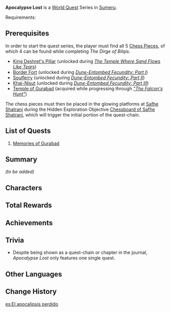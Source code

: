 {{Meta
|missing_summary = yes
}}
{{Chapter Infobox
|image  = Golden Slumber Chapter.png
|type   = World
|region = Sumeru
|prev   = The Dirge of Bilqis
|next   = Her Foes Rage Like Great Waters...
}}
'''Apocalypse Lost''' is a [[World Quest]] Series in [[Sumeru]].

Requirements: {{Quest|The Dirge of Bilqis;The Fallen Falcon|display=fullSentence|requirements=1}}

==Prerequisites== 
In order to start the quest series, the player must find all 5 [[Chess Piece]]s, of which 4 can be found while completing ''The Dirge of Bilqis''.
* [[King Deshret's Pillar]] (unlocked during ''[[The Temple Where Sand Flows Like Tears]]'')
* [[Border Fort]] (unlocked during ''[[Dune-Entombed Fecundity: Part I]]'')
* [[Soulferry]] (unlocked during ''[[Dune-Entombed Fecundity: Part II]]'')
* [[Khaj-Nisut (Quest Item)|Khaj-Nisut]] (unlocked during ''[[Dune-Entombed Fecundity: Part III]]'')
* [[Temple of Gurabad]] (acquired while progressing through ''[["The Falcon's Hunt"]]'')

The chess pieces must then be placed in the glowing platforms at [[Safhe Shatranj]] during the Hidden Exploration Objective [[Chessboard of Safhe Shatranj]], which will trigger the initial portion of the quest-chain.

==List of Quests==
# [[Memories of Gurabad]]

==Summary==
''(to be added)''

==Characters==
{{Character Appearances|Apocalypse Lost Chapter|type=Chapter}}

==Total Rewards==
{{Quest Rewards List|Apocalypse Lost Chapter Quests}}

==Achievements==
{{Achievement Topic Table|quest=Apocalypse Lost|requirements=1}}

==Trivia==
* Despite being shown as a quest-chain or chapter in the journal, ''Apocalypse Lost'' only features one single quest.

==Other Languages==
{{Other Languages
|en      = Apocalypse Lost
|zhs     = 已逝去的末日
|zhs_rm  = Yǐ shìqù de mòrì
|zht     = 已逝去的末日
|zht_rm  = Yǐ shìqù de mòrì
|zh_tl   = The End of the Past
|ja      = 過ぎ去りし終末
|ja_rm   = Sugisarishi Shuumatsu
|ja_tl   = The End of the Past
|ko      = 과거가 되어버린 최후의 날
|ko_rm   = Gwageoga Doeeobeorin Choehu-ui Nal
|ko_tl   = The Final Day That Became the Past
|es      = El apocalipsis perdido
|es_tl   = The Lost Apocalypse
|fr      = Apocalypse perdue
|fr_tl   = Apocalypse Lost
|ru      = Утраченный апокалипсис
|ru_tl   = Apocalypse Lost
|th      = หายนะที่สิ้นสุด
|th_rm   = Haiya na tee sinsut
|th_tl   = The End of Disaster
|vi      = Ngày Tàn Đã Mất
|vi_tl   = 
|de      = Untergegangener Weltuntergang
|de_tl   = Lost Doomsday
|id      = Kiamat yang Telah Berlalu
|id_tl   = The Past Apocalypse
|pt      = Apocalipse Perdido
|pt_tl   = Lost Apocalypse
|tr      = Kayıp Kıyamet
|tr_tl   = 
|it      = Apocalisse perduta
|it_tl   = Lost Apocalypse
}}

==Change History==
{{Change History|3.4}}

[[es:El apocalipsis perdido]]